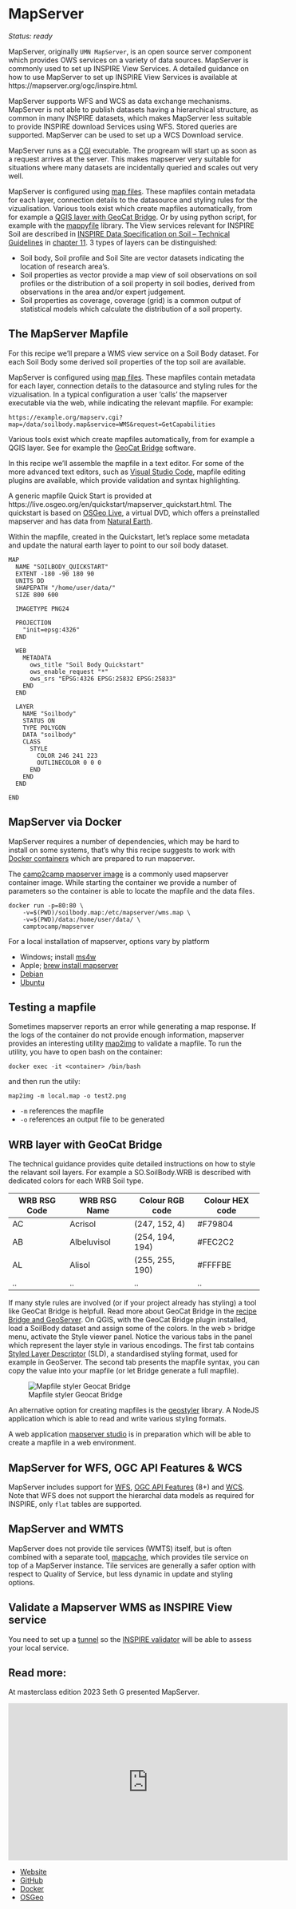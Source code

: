 # MapServer

*Status: ready*

MapServer, originally `UMN MapServer`, is an open source server component which provides OWS services on a variety of data sources.
MapServer is commonly used to set up INSPIRE View Services. A detailed guidance on how to use MapServer to set up INSPIRE View Services is available at https://mapserver.org/ogc/inspire.html.

MapServer supports WFS and WCS as data exchange mechanisms. MapServer is not able to publish datasets having a hierarchical structure, as common in many INSPIRE datasets, which makes MapServer less suitable to provide INSPIRE download Services using WFS. Stored queries are supported. MapServer can be used to set up a WCS Download service.

MapServer runs as a [CGI](https://en.wikipedia.org/wiki/Common_Gateway_Interface) executable. The progream will start up as soon as a request arrives at the server. This makes mapserver very suitable for situations where many datasets are incidentally queried and scales out very well.

MapServer is configured using [map files](https://www.mapserver.org/mapfile/). These mapfiles contain metadata for each layer, connection details to the datasource and styling rules for the vizualisation. Various tools exist which create mapfiles automatically, from for example a [QGIS layer with GeoCat Bridge](bridge-geoserver-geonetwork.qmd). Or by using python script, for example with the [mappyfile](https://github.com/geographika/mappyfile) library.
The View services relevant for INSPIRE Soil are described in [INSPIRE Data Specification on Soil – Technical Guidelines](https://inspire.ec.europa.eu/id/document/tg/so) in [chapter 11](https://github.com/INSPIRE-MIF/technical-guidelines/blob/2022.2/data/so/dataspecification_so.adoc#layers-to-be-provided-by-inspire-view-services). 3 types of layers can be distinguished:

- Soil body, Soil profile and Soil Site are vector datasets indicating the location of research area's.
- Soil properties as vector provide a map view of soil observations on soil profiles or the distribution of a soil property in soil bodies, derived from observations in the area and/or expert judgement.
- Soil properties as coverage, coverage (grid) is a common output of statistical models which calculate the distribution of a soil property.

## The MapServer Mapfile

For this recipe we'll prepare a WMS view service on a Soil Body dataset. For each Soil Body some derived soil properties of the top soil are available.

MapServer is configured using [map files](https://www.mapserver.org/mapfile/). These mapfiles contain metadata for each layer, connection details to the datasource and styling rules for the vizualisation. In a typical configuration a user 'calls' the mapserver executable via the web, while indicating the relevant mapfile. For example:

```
https://example.org/mapserv.cgi?map=/data/soilbody.map&service=WMS&request=GetCapabilities
```

Various tools exist which create mapfiles automatically, from for example a QGIS layer. See for example the [GeoCat Bridge](https://plugins.qgis.org/plugins/geocatbridge/) software.

In this recipe we'll assemble the mapfile in a text editor. For some of the more advanced text editors, such as [Visual Studio Code](../utils/visualstudiocode.qmd), mapfile editing plugins are available, which provide validation and syntax highlighting.

A generic mapfile Quick Start is provided at https://live.osgeo.org/en/quickstart/mapserver_quickstart.html. The quickstart is based on [OSGeo Live](https://live.osgeo.org/), a virtual DVD, which offers a preinstalled mapserver and has data from [Natural Earth](https://www.naturalearthdata.com/downloads/).

Within the mapfile, created in the Quickstart, let's replace some metadata and update the natural earth layer to point to our soil body dataset.

``` 
MAP
  NAME "SOILBODY_QUICKSTART"
  EXTENT -180 -90 180 90
  UNITS DD
  SHAPEPATH "/home/user/data/"
  SIZE 800 600

  IMAGETYPE PNG24

  PROJECTION
    "init=epsg:4326"
  END

  WEB
    METADATA
      ows_title "Soil Body Quickstart"
      ows_enable_request "*"
      ows_srs "EPSG:4326 EPSG:25832 EPSG:25833"
    END
  END

  LAYER
    NAME "Soilbody"
    STATUS ON
    TYPE POLYGON
    DATA "soilbody"
    CLASS
      STYLE
        COLOR 246 241 223
        OUTLINECOLOR 0 0 0
      END
    END
  END

END
```

## MapServer via Docker

MapServer requires a number of dependencies, which may be hard to install on some systems, that's why this recipe suggests to work with [Docker containers](../utils/docker.qmd) which are prepared to run mapserver.

The [camp2camp mapserver image](https://hub.docker.com/r/camptocamp/mapserver) is a commonly used mapserver container image. While starting the container we provide a number of parameters so the container is able to locate the mapfile and the data files.

```
docker run -p=80:80 \
    -v=$(PWD)/soilbody.map:/etc/mapserver/wms.map \
    -v=$(PWD)/data:/home/user/data/ \
    camptocamp/mapserver
```

For a local installation of mapserver, options vary by platform

- Windows; install [ms4w](https://www.ms4w.com) 
- Apple; [brew install mapserver](https://formulae.brew.sh/formula/mapserver)
- [Debian](http://wiki.debian.org/DebianGis) 
- [Ubuntu](https://wiki.ubuntu.com/UbuntuGIS) 

## Testing a mapfile

Sometimes mapserver reports an error while generating a map response.
If the logs of the container do not provide enough information, mapserver provides an interesting utility [map2img](https://mapserver.org/utilities/map2img.html) to validate a mapfile. To run the utility, you have to open bash on the container: 

```
docker exec -it <container> /bin/bash 
```

and then run the utily:

```
map2img -m local.map -o test2.png
```

- `-m` references the mapfile
- `-o` references an output file to be generated

## WRB layer with GeoCat Bridge 

The technical guidance provides quite detailed instructions on how to style the relavant soil layers. For example a SO.SoilBody.WRB is described with dedicated colors for each WRB Soil type.

| WRB RSG Code | WRB RSG Name | Colour RGB code | Colour HEX code |
| --- | --- | --- | --- |
| AC | Acrisol | (247, 152, 4) | #F79804 |
| AB | Albeluvisol | (254, 194, 194) | #FEC2C2 |
| AL | Alisol | (255, 255, 190) | #FFFFBE |
| .. | .. | .. | .. |

If many style rules are involved (or if your project already has styling) a tool like GeoCat Bridge is helpfull. Read more about GeoCat Bridge in the [recipe Bridge and GeoServer](bridge-geoserver-geonetwork.qmd). On QGIS, with the GeoCat Bridge plugin installed, load a SoilBody dataset and assign some of the colors. In the web > bridge menu, activate the Style viewer panel. Notice the various tabs in the panel which represent the layer style in various encodings. The first tab contains [Styled Layer Descriptor](https://www.ogc.org/standards/sld) (SLD), a standardised styling format, used for example in GeoServer. The second tab presents the mapfile syntax, you can copy the value into your mapfile (or let Bridge generate a full mapfile).

![Mapfile styler Geocat Bridge](img/bridge-mapfile-styler.png)

An alternative option for creating mapfiles is the [geostyler](https://geostyler.org/) library. A NodeJS application which is able to read and write various styling formats.

A web application [mapserver studio](https://mapserverstudio.net/) is in preparation which will be able to create a mapfile in a web environment.

## MapServer for WFS, OGC API Features & WCS

MapServer includes support for [WFS](https://mapserver.org/ogc/wfs_server.html), [OGC API Features](https://mapserver.org/ogc/ogc_api.html) (8+) and [WCS](https://mapserver.org/ogc/wcs_server.html). Note that WFS does not support the hierarchal data models as required for INSPIRE, only `flat` tables are supported.

## MapServer and WMTS

MapServer does not provide tile services (WMTS) itself, but is often combined with a separate tool, [mapcache](https://mapserver.org/mapcache/), which provides tile service on top of a MapServer instance. Tile services are generally a safer option with respect to Quality of Service, but less dynamic in update and styling options. 

## Validate a Mapserver WMS as INSPIRE View service

You need to set up a [tunnel](../utils/localtunnel.qmd) so the [INSPIRE validator](https://inspire.ec.europa.eu/validator/home/index.html) will be able to assess your local service. 


## Read more:

At masterclass edition 2023 Seth G presented MapServer.

<iframe title='MapServer Primer' width="560"  height="315"  src="https://wur.yuja.com/v/ejp-sda-mapserver?preload=false" frameborder="0" webkitallowfullscreen mozallowfullscreen allowfullscreen loading="lazy"></iframe>

- [Website](https://mapserver.org)
- [GitHub](https://github.com/MapServer/MapServer)
- [Docker](https://hub.docker.com/r/camptocamp/mapserver)
- [OSGeo](https://www.osgeo.org/projects/mapserver)
